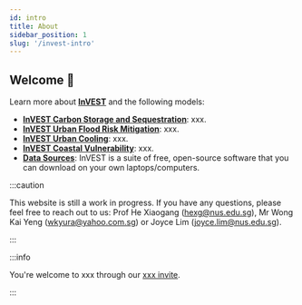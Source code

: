 ```yaml
---
id: intro
title: About
sidebar_position: 1
slug: '/invest-intro'
---
```


## Welcome 👏 

Learn more about [**InVEST**](https://naturalcapitalproject.stanford.edu/software/invest) and the following models:

- [**InVEST Carbon Storage and Sequestration**](https://naturalcapitalproject.stanford.edu/software/invest-models/carbon): xxx.
- [**InVEST Urban Flood Risk Mitigation**](https://naturalcapitalproject.stanford.edu/software/invest-models/urban-flood-risk-mitigation): xxx.
- [**InVEST Urban Cooling**](https://naturalcapitalproject.stanford.edu/software/invest-models/urban-cooling): xxx.
- [**InVEST Coastal Vulnerability**](https://naturalcapitalproject.stanford.edu/software/invest-models/coastal-vulnerability): xxx.
- [**Data Sources**](https://naturalcapitalproject.stanford.edu/software/invest): InVEST is a suite of free, open-source software that you can download on your own laptops/computers. 

:::caution

This website is still a work in progress. If you have any questions, please feel free to reach out to us: Prof He Xiaogang (hexg@nus.edu.sg), Mr Wong Kai Yeng (wkyura@yahoo.com.sg) or Joyce Lim (joyce.lim@nus.edu.sg).

:::

:::info

You're welcome to xxx through our [xxx invite](https:xxx).

:::
